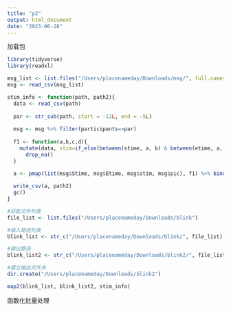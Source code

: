 ```yaml
---
title: "p2"
output: html_document
date: "2023-06-28"
---
```


加载包
```r
library(tidyverse)
library(readxl)
```


```r

msg_list <- list.files("/Users/placenameday/Downloads/msg/", full.names = T)
msg <- read_csv(msg_list)

stim_info <- function(path, path2){
  data <- read_csv(path)
  
  par <- str_sub(path, start = -12L, end = -5L)
  
  msg <- msg %>% filter(participants==par)
  
  f1 <- function(a,b,c,d){
    mutate(data, stim=if_else(between(stime, a, b) & between(etime, a, b), c,NA), pic=if_else(between(stime, a, b) & between(etime, a, b), d, NA)) %>%
      drop_na()
  }

  a <- pmap(list(msg$Stime, msg$Etime, msg$stim, msg$pic), f1) %>% bind_rows()
  
  write_csv(a, path2)
  gc()
}

#获取文件列表
file_list <- list.files("/Users/placenameday/Downloads/blink")

#输入路径列表
blink_list <- str_c("/Users/placenameday/Downloads/blink/", file_list)

#输出路径
blink_list2 <- str_c("/Users/placenameday/Downloads/blink2/", file_list)

#建立输出文件夹
dir.create("/Users/placenameday/Downloads/blink2")

map2(blink_list, blink_list2, stim_info)
```



函数化批量处理
```r

```